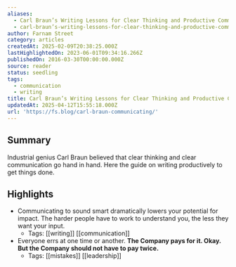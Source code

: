 ```yaml
---
aliases:
  - Carl Braun’s Writing Lessons for Clear Thinking and Productive Communication
  - carl-braun’s-writing-lessons-for-clear-thinking-and-productive-communication
author: Farnam Street
category: articles
createdAt: 2025-02-09T20:38:25.000Z
lastHighlightedOn: 2023-06-01T09:34:16.266Z
publishedOn: 2016-03-30T00:00:00.000Z
source: reader
status: seedling
tags:
  - communication
  - writing
title: Carl Braun’s Writing Lessons for Clear Thinking and Productive Communication
updatedAt: 2025-04-12T15:55:18.000Z
url: 'https://fs.blog/carl-braun-communicating/'
---
```

## Summary

Industrial genius Carl Braun believed that clear thinking and clear communication go hand in hand. Here the guide on writing productively to get things done.

## Highlights

- Communicating to sound smart dramatically lowers your potential for impact. The harder people have to work to understand you, the less they want your input.
    - Tags: [[writing]] [[communication]]
- Everyone errs at one time or another. **The Company pays for it. Okay. But the Company should not have to pay twice.**
    - Tags: [[mistakes]] [[leadership]]
